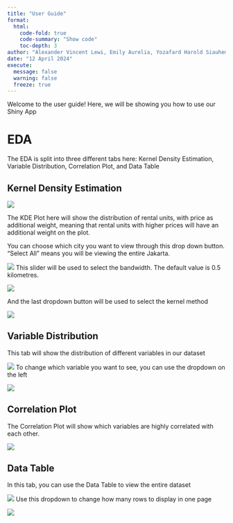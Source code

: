 ```yaml
---
title: "User Guide"
format: 
  html:
    code-fold: true
    code-summary: "Show code"
    toc-depth: 3
author: "Alexander Vincent Lewi, Emily Aurelia, Yozafard Harold Siauheming"
date: "12 April 2024"
execute: 
  message: false
  warning: false
  freeze: true
---
```


Welcome to the user guide! Here, we will be showing you how to use our Shiny App

# EDA

The EDA is split into three different tabs here: Kernel Density Estimation, Variable Distribution, Correlation Plot, and Data Table

## Kernel Density Estimation

![](images/kde_screenshot.jpg)

The KDE Plot here will show the distribution of rental units, with price as additional weight, meaning that rental units with higher prices will have an additional weight on the plot.

You can choose which city you want to view through this drop down button. "Select All" means you will be viewing the entire Jakarta.

![](images/kde_city_button.jpg)
This slider will be used to select the bandwidth. The default value is 0.5 kilometres.

![](images/kde_bw_slider.jpg)

And the last dropdown button will be used to select the kernel method

![](images/kde_kernel.jpg)

## Variable Distribution

This tab will show the distribution of different variables in our dataset

![](images/eda_var_dist.jpg)
To change which variable you want to see, you can use the dropdown on the left

![](images/var_dist_dropdown.jpg)

## Correlation Plot

The Correlation Plot will show which variables are highly correlated with each other.

![](images/eda_corrplot.jpg)


## Data Table

In this tab, you can use the Data Table to view the entire dataset

![](images/eda_dt.jpg)
Use this dropdown to change how many rows to display in one page

![](images/dt_dropdown.jpg)
